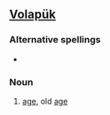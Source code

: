 ==[[Volapük]]==

===Alternative spellings===
*{{l|vo|bayled}}

===Noun===
{{infl|vo|noun}}

# [[age]], old [[age]]